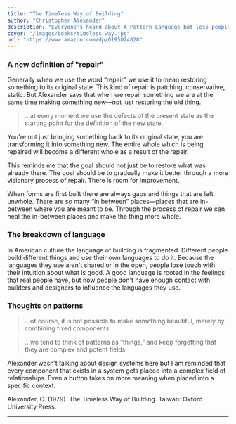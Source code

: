 ```yaml
---
title: "The Timeless Way of Building"
author: "Christopher Alexander"
description: "Everyone's heard about A Pattern Language but less people seem to have read this inspiring book. It's a philosophical look at a theory of building revolving around life, beauty, and wholeness. It changed the way I see the world."
cover: "/images/books/timeless-way.jpg"
url: "https://www.amazon.com/dp/0195024028"
---
```


### A new definition of "repair"

Generally when we use the word “repair” we use it to mean restoring something to its original state. This kind of repair is patching, conservative, static. But Alexander says that when we repair something we are at the same time making something new—not just restoring the old thing.

<Blockquote>
  ...at every moment we use the defects of the present state as the starting
  point for the definition of the new state.
</Blockquote>

You're not just bringing something back to its original state, you are transforming it into something new. The entire whole which is being repaired will become a different whole as a result of the repair.

This reminds me that the goal should not just be to restore what was already there. The goal should be to gradually make it better through a more visionary process of repair. There is room for improvement.

When forms are first built there are always gaps and things that are left unwhole. There are so many “in between” places—places that are in-between where you are meant to be. Through the process of repair we can heal the in-between places and make the thing more whole.

### The breakdown of language

In American culture the language of building is fragmented. Different people build different things and use their own languages to do it. Because the languages they use aren't shared or in the open, people lose touch with their intuition about what is good. A good language is rooted in the feelings that real people have, but now people don't have enough contact with builders and designers to influence the languages they use.

### Thoughts on patterns

<Blockquote>
  ...of course, it is not possible to make something beautiful, merely by
  combining fixed components.
</Blockquote>

<Blockquote>
  ...we tend to think of patterns as “things,” and keep forgetting that they are
  complex and potent fields.
</Blockquote>

Alexander wasn’t talking about design systems here but I am reminded that every component that exists in a system gets placed into a complex field of relationships. Even a button takes on more meaning when placed into a specific context.

<HrSection />

<Reference>
  Alexander, C. (1979). The Timeless Way of Building. Taiwan: Oxford University
  Press.
</Reference>

---
